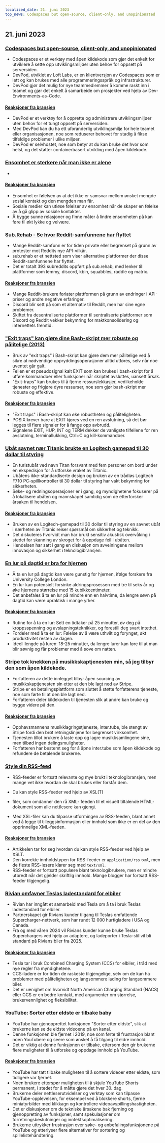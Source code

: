 ```yaml
---
localized_date: 21. juni 2023
top_news: Codespaces but open-source, client-only, and unopinionated
---
```




<CallToAction />

<Steps>

## 21. juni 2023

### [Codespaces but open-source, client-only, and unopinionated](https://devpod.sh/)

- Codespaces er et verktøy med åpen kildekode som gjør det enkelt for utviklere å sette opp utviklingsmiljøer uten behov for oppsett på serversiden.
- DevPod, utviklet av Loft Labs, er en klientversjon av Codespaces som er lett og kan brukes med alle programmeringsspråk og infrastrukturer.
- DevPod gjør det mulig for nye teammedlemmer å komme raskt inn i teamet og gjør det enkelt å samarbeide om prosjekter ved hjelp av Dev-Environments-as-Code.

#### [Reaksjoner fra bransjen](http://news.ycombinator.com/item?id=36407477)

- DevPod er et verktøy for å opprette og administrere utviklingsmiljøer uten behov for et tungt oppsett på serversiden.
- Med DevPod kan du ha ett uforanderlig utviklingsmiljø for hele teamet eller organisasjonen, noe som reduserer behovet for stadig å fikse tilfeldige problemer i ulike miljøer.
- DevPod er selvhostet, noe som betyr at du kan bruke det hvor som helst, og det støtter containerbasert utvikling med åpen kildekode.

### [Ensomhet er sterkere når man ikke er alene](https://pubmed.ncbi.nlm.nih.gov/37293324/)

-

#### [Reaksjoner fra bransjen](http://news.ycombinator.com/item?id=36403280)

- Ensomhet er følelsen av at det ikke er samsvar mellom ønsket mengde sosial kontakt og den mengden man får.
- Sosiale medier kan utløse følelser av ensomhet når de skaper en følelse av å gå glipp av sosiale kontakter.
- Å bygge sunne relasjoner og finne måter å lindre ensomheten på kan føre til økt lykke og velvære.

### [Sub.Rehab - Se hvor Reddit-samfunnene har flyttet](https://sub.rehab/)

- Mange Reddit-samfunn er for tiden private eller begrenset på grunn av protester mot Reddits nye API-vilkår.
- sub.rehab er et nettsted som viser alternative plattformer der disse Reddit-samfunnene har flyttet.
- Det er totalt 393 subreddits oppført på sub.rehab, med lenker til plattformer som lemmy, discord, kbin, squabbles, raddle og matrix.

#### [Reaksjoner fra bransjen](http://news.ycombinator.com/item?id=36401999)

- Mange Reddit-brukere forlater plattformen på grunn av endringer i API-priser og andre negative erfaringer.
- Discord blir sett på som et alternativ til Reddit, men har sine egne problemer.
- Skiftet fra desentraliserte plattformer til sentraliserte plattformer som Discord og Reddit vekker bekymring for maktkonsolidering og internettets fremtid.

### ["Exit traps" kan gjøre dine Bash-skript mer robuste og pålitelige (2013)](http://redsymbol.net/articles/bash-exit-traps/)

- Bruk av "exit traps" i Bash-skript kan gjøre dem mer pålitelige ved å sikre at nødvendige oppryddingsoperasjoner alltid utføres, selv når noe uventet går galt.
- Fellen er et pseudosignal kalt EXIT som kan brukes i bash-skript for å utføre kommandoer eller funksjoner når skriptet avsluttes, uansett årsak.
- "Exit-traps" kan brukes til å fjerne ressurslekkasjer, vedlikeholde tjenester og frigjøre dyre ressurser, noe som gjør bash-skript mer robuste og effektive.

#### [Reaksjoner fra bransjen](http://news.ycombinator.com/item?id=36400465)

- "Exit traps" i Bash-skript kan øke robustheten og påliteligheten.
- POSIX krever bare at EXIT kjøres ved en ren avslutning, så det bør legges til flere signaler for å fange opp avbrudd.
- Signalene EXIT, HUP, INT og TERM dekker de vanligste tilfellene for ren avslutning, terminallukking, Ctrl+C og kill-kommandoer.

### [Ubåt savnet nær Titanic brukte en Logitech gamepad til 30 dollar til styring](https://arstechnica.com/gaming/2023/06/submarine-missing-near-titanic-used-a-30-logitech-gamepad-for-steering/)

- En turistubåt ved navn Titan forsvant med fem personer om bord under en ekspedisjon for å utforske vraket av Titanic.
- Ubåtens ikke-standardiserte design og bruken av en trådløs Logitech F710 PC-spillkontroller til 30 dollar til styring har vakt bekymring for sikkerheten.
- Søke- og redningsoperasjoner er i gang, og myndighetene fokuserer på å lokalisere ubåten og mannskapet samtidig som de etterforsker årsaken til hendelsen.

#### [Reaksjoner fra bransjen](http://news.ycombinator.com/item?id=36407781)

- Bruken av en Logitech-gamepad til 30 dollar til styring av en savnet ubåt i nærheten av Titanic reiser spørsmål om sikkerhet og teknikk.
- Det diskuteres hvorvidt man har brukt sensitiv akustisk overvåking i stedet for skanning av skroget for å oppdage feil i ubåten.
- Hendelsen har satt i gang en diskusjon om avveiningene mellom innovasjon og sikkerhet i teknologibransjen.

### [En lur på dagtid er bra for hjernen](https://www.bbc.com/news/health-65950168)

- Å ta en lur på dagtid kan være gunstig for hjernen, ifølge forskere fra University College London.
- En lur kan potensielt forsinke aldringsprosessen med tre til seks år og øke hjernens størrelse med 15 kubikkcentimeter.
- Det anbefales å ta en lur på mindre enn en halvtime, da lengre søvn på dagtid kan være upraktisk i mange yrker.

#### [Reaksjoner fra bransjen](http://news.ycombinator.com/item?id=36399503)

- Rutine for å ta en lur: Sett en tidtaker på 25 minutter, øv deg på kroppsspenning og avslapningsteknikker, og forestill deg svart intethet.
- Fordeler med å ta en lur: Følelse av å være uthvilt og forynget, økt produktivitet resten av dagen.
- Ideell lengde på luren: 18-25 minutter, da lengre lurer kan føre til at man blir søvnig og får problemer med å sove om natten.

### Stripe tok knekken på musikkskaptjenesten min, så jeg tilbyr den som åpen kildekode.

- Forfatteren av dette innlegget tilbyr åpen sourcing av musikkskaptjenesten sin etter at den ble lagt ned av Stripe.
- Stripe er en betalingsplattform som sluttet å støtte forfatterens tjeneste, noe som førte til at den ble lagt ned.
- Forfatteren deler kildekoden til tjenesten slik at andre kan bruke og bygge videre på den.

#### [Reaksjoner fra bransjen](http://news.ycombinator.com/item?id=36403607)

- Opphavsmannens musikklagringstjeneste, inter.tube, ble stengt av Stripe fordi den brøt retningslinjene for begrenset virksomhet.
- Tjenesten tillot brukere å laste opp og lagre musikksamlingene sine, men tilbød ingen delingsmuligheter.
- Forfatteren har bestemt seg for å åpne inter.tube som åpen kildekode og refundere de betalende brukerne.

### [Style din RSS-feed](https://darekkay.com/blog/rss-styling/)

- RSS-feeder er fortsatt relevante og mye brukt i teknologibransjen, men mange vet ikke hvordan de skal brukes eller forstår dem.
- Du kan style RSS-feeder ved hjelp av XSL(T)

- filer, som omdanner den rå XML- feeden til et visuelt tiltalende HTML- dokument som alle nettlesere kan gjengi.

- Med XSL-filer kan du tilpasse utformingen av RSS-feeden, blant annet ved å legge til tilleggsinformasjon eller innhold som ikke er en del av den opprinnelige XML-feeden.

#### [Reaksjoner fra bransjen](http://news.ycombinator.com/item?id=36401854)

- Artikkelen tar for seg hvordan du kan style RSS-feeder ved hjelp av XSLT.
- Den korrekte innholdstypen for RSS-feeder er `application/rss+xml`, men de fleste RSS-lesere klarer seg med `text/xml`.
- RSS-feeder er fortsatt populære blant teknologibrukere, men er mindre utbredt når det gjelder skriftlig innhold. Mange blogger har fortsatt RSS-feeder tilgjengelig.

### [Rivian omfavner Teslas ladestandard for elbiler](https://ev-edition.com/2023/06/rivian-joins-forces-with-tesla-embracing-their-charging-standard-for-electric-vehicles/)

- Rivian har inngått et samarbeid med Tesla om å ta i bruk Teslas ladestandard for elbiler.
- Partnerskapet gir Rivians kunder tilgang til Teslas omfattende Supercharger-nettverk, som har rundt 12 000 hurtigladere i USA og Canada.
- Fra og med våren 2024 vil Rivians kunder kunne bruke Teslas Superchargers ved hjelp av adaptere, og ladeporter i Tesla-stil vil bli standard på Rivians biler fra 2025.

#### [Reaksjoner fra bransjen](http://news.ycombinator.com/item?id=36403494)

- Tesla tar i bruk Combined Charging System (CCS) for elbiler, i tråd med nye regler fra myndighetene.
- CCS-ladere er for tiden de raskeste tilgjengelige, selv om de kan ha problemer med påliteligheten og langsommere lading for langsommere biler.
- Det er uenighet om hvorvidt North American Charging Standard (NACS) eller CCS er en bedre kontakt, med argumenter om størrelse, brukervennlighet og fleksibilitet.

### YouTube: Sorter etter eldste er tilbake baby

- YouTube har gjenopprettet funksjonen "Sorter etter eldste", slik at brukerne kan se de eldste videoene på en kanal.
- Denne funksjonen ble fjernet i 2019, noe som førte til frustrasjon blant noen YouTubere og seere som ønsket å få tilgang til eldre innhold.
- Det er viktig at denne funksjonen er tilbake, ettersom den gir brukerne flere muligheter til å utforske og oppdage innhold på YouTube.

#### [Reaksjoner fra bransjen](http://news.ycombinator.com/item?id=36410777)

- YouTube har tatt tilbake muligheten til å sortere videoer etter eldste, som tidligere var fjernet.
- Noen brukere etterspør muligheten til å skjule YouTube Shorts permanent, i stedet for å måtte gjøre det hver 30. dag.
- Brukerne deler nettleserutvidelser og verktøy som kan tilpasse YouTube-opplevelsen, for eksempel ved å blokkere shorts, fjerne miniatyrbilder med klikkagn og kontrollere videoavspillingshastigheten.
- Det er diskusjoner om de tekniske årsakene bak fjerning og gjenoppretting av funksjoner, samt spekulasjoner om forretningsbeslutninger og inntektsoptimalisering.
- Brukerne uttrykker frustrasjon over søke- og anbefalingsfunksjonene på YouTube og etterlyser flere alternativer for sortering og spillelistehåndtering.

</Steps>
